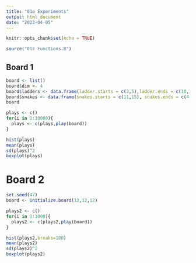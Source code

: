 ```yaml
---
title: "01a Experiments"
output: html_document
date: "2023-04-05"
---
```


```r
knitr::opts_chunk$set(echo = TRUE)
```

```r
source("01z Functions.R")
```

## Board 1

```r
board <- list()
board$dim <- 4
board$ladders <- data.frame(ladder.starts = c(3,5),ladder.ends = c(10,12))
board$snakes <- data.frame(snakes.starts = c(11,15), snakes.ends = c(4,8))
board
```

```r
plays <- c()
for(i in 1:10000){
  plays <- c(plays,play(board))
}
```

```r
hist(plays)
mean(plays)
sd(plays)^2
boxplot(plays)
```

# Board 2

```r
set.seed(47)
board <- initialize.board(12,12,12)
```

```r
plays2 <- c()
for(i in 1:1000){
  plays2 <- c(plays2,play(board))
}
```

```r
hist(plays2,breaks=100)
mean(plays2)
sd(plays2)^2
boxplot(plays2)
```




